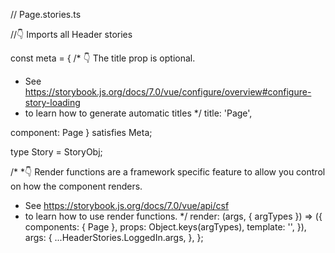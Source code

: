 // Page.stories.ts


//👇 Imports all Header stories


const meta = {
  /* 👇 The title prop is optional.
   * See https://storybook.js.org/docs/7.0/vue/configure/overview#configure-story-loading
   * to learn how to generate automatic titles
   */
  title: 'Page',

  component: Page
} satisfies Meta<typeof Page>;

type Story = StoryObj<typeof Page>;

/*
 *👇 Render functions are a framework specific feature to allow you control on how the component renders.
 * See https://storybook.js.org/docs/7.0/vue/api/csf
 * to learn how to use render functions.
 */
  render: (args, { argTypes }) => ({
    components: { Page },
    props: Object.keys(argTypes),
    template: '<page v-bind="$props" />',
  }),
  args: {
    ...HeaderStories.LoggedIn.args,
  },
};
